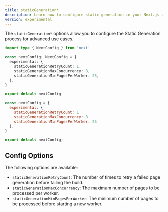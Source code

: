 ```yaml
---
title: staticGeneration*
description: Learn how to configure static generation in your Next.js application.
version: experimental
---
```


The `staticGeneration*` options allow you to configure the Static Generation process for advanced use cases. 

```ts filename="next.config.ts" switcher
import type { NextConfig } from 'next'

const nextConfig: NextConfig = {
  experimental: {
    staticGenerationRetryCount: 1,
    staticGenerationMaxConcurrency: 8,
    staticGenerationMinPagesPerWorker: 25,
  },
}

export default nextConfig
```

```js filename="next.config.js" switcher
const nextConfig = {
  experimental: {
    staticGenerationRetryCount: 1
    staticGenerationMaxConcurrency: 8
    staticGenerationMinPagesPerWorker: 25
  },
}

export default nextConfig;
```

## Config Options

The following options are available:

- `staticGenerationRetryCount`: The number of times to retry a failed page generation before failing the build.
- `staticGenerationMaxConcurrency`: The maximum number of pages to be processed per worker.
- `staticGenerationMinPagesPerWorker`: The minimum number of pages to be processed before starting a new worker.
